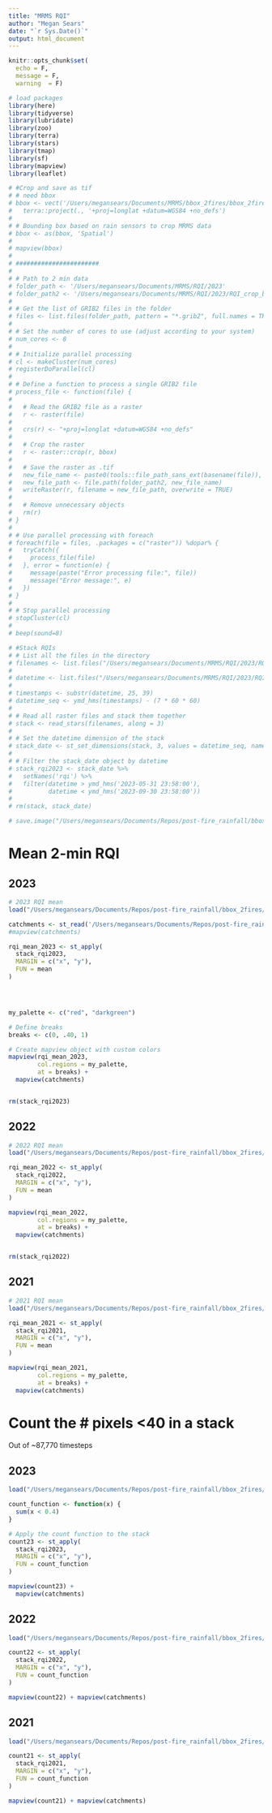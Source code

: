 ```yaml
---
title: "MRMS RQI"
author: "Megan Sears"
date: "`r Sys.Date()`"
output: html_document
---
```


```r

knitr::opts_chunk$set(
  echo = F,
  message = F, 
  warning  = F)

# load packages
library(here)
library(tidyverse)
library(lubridate)
library(zoo)
library(terra)
library(stars)
library(tmap)
library(sf)
library(mapview)
library(leaflet)

```

```r
# #Crop and save as tif
# # need bbox
# bbox <- vect('/Users/megansears/Documents/MRMS/bbox_2fires/bbox_2fires.shp')%>%
#   terra::project(., '+proj=longlat +datum=WGS84 +no_defs')
# 
# # Bounding box based on rain sensors to crop MRMS data
# bbox <- as(bbox, 'Spatial')
# 
# mapview(bbox) 
# 
# #######################
# 
# # Path to 2 min data
# folder_path <- '/Users/megansears/Documents/MRMS/RQI/2023'
# folder_path2 <- '/Users/megansears/Documents/MRMS/RQI/2023/RQI_crop_bbox2fires'
# 
# # Get the list of GRIB2 files in the folder
# files <- list.files(folder_path, pattern = "*.grib2", full.names = TRUE)
# 
# # Set the number of cores to use (adjust according to your system)
# num_cores <- 8
# 
# # Initialize parallel processing
# cl <- makeCluster(num_cores)
# registerDoParallel(cl)
# 
# # Define a function to process a single GRIB2 file
# process_file <- function(file) {
#   
#   # Read the GRIB2 file as a raster
#   r <- raster(file)
#   
#   crs(r) <- "+proj=longlat +datum=WGS84 +no_defs"
#   
#   # Crop the raster
#   r <- raster::crop(r, bbox)
#   
#   # Save the raster as .tif
#   new_file_name <- paste0(tools::file_path_sans_ext(basename(file)), "_processed.tif")
#   new_file_path <- file.path(folder_path2, new_file_name)
#   writeRaster(r, filename = new_file_path, overwrite = TRUE)
#   
#   # Remove unnecessary objects
#   rm(r)
# }
# 
# # Use parallel processing with foreach
# foreach(file = files, .packages = c("raster")) %dopar% {
#   tryCatch({
#     process_file(file)
#   }, error = function(e) {
#     message(paste("Error processing file:", file))
#     message("Error message:", e)
#   })
# }
# 
# # Stop parallel processing
# stopCluster(cl)
# 
# beep(sound=8)

```

```r
# #Stack RQIs
# # List all the files in the directory
# filenames <- list.files("/Users/megansears/Documents/MRMS/RQI/2023/RQI_crop_bbox2fires", pattern = ".tif", full.names = TRUE)
# 
# datetime <- list.files("/Users/megansears/Documents/MRMS/RQI/2023/RQI_crop_bbox2fires", pattern = ".tif", full.names = F)
# 
# timestamps <- substr(datetime, 25, 39)
# datetime_seq <- ymd_hms(timestamps) - (7 * 60 * 60)
# 
# # Read all raster files and stack them together
# stack <- read_stars(filenames, along = 3)
# 
# # Set the datetime dimension of the stack
# stack_date <- st_set_dimensions(stack, 3, values = datetime_seq, names = "datetime")
# 
# # Filter the stack_date object by datetime
# stack_rqi2023 <- stack_date %>%
#   setNames('rqi') %>%
#   filter(datetime > ymd_hms('2023-05-31 23:58:00'),
#          datetime < ymd_hms('2023-09-30 23:58:00'))
# 
# rm(stack, stack_date)

# save.image("/Users/megansears/Documents/Repos/post-fire_rainfall/bbox_2fires/stack_RQI_2023.RData")

```

# Mean 2-min RQI

## 2023

```r
# 2023 RQI mean
load("/Users/megansears/Documents/Repos/post-fire_rainfall/bbox_2fires/stack_RQI_2023.RData")

catchments <- st_read('/Users/megansears/Documents/Repos/post-fire_rainfall/data/GIS/catchments_all_lidar.shp')
#mapview(catchments)

rqi_mean_2023 <- st_apply(
  stack_rqi2023,
  MARGIN = c("x", "y"),
  FUN = mean
)




my_palette <- c("red", "darkgreen")

# Define breaks
breaks <- c(0, .40, 1)

# Create mapview object with custom colors
mapview(rqi_mean_2023,
        col.regions = my_palette, 
        at = breaks) +
  mapview(catchments)


rm(stack_rqi2023)

```

## 2022 

```r
# 2022 RQI mean
load("/Users/megansears/Documents/Repos/post-fire_rainfall/bbox_2fires/stack_RQI_2022.RData")

rqi_mean_2022 <- st_apply(
  stack_rqi2022,
  MARGIN = c("x", "y"),
  FUN = mean
)

mapview(rqi_mean_2022,
        col.regions = my_palette, 
        at = breaks) +
  mapview(catchments)


rm(stack_rqi2022)
```

## 2021

```r
# 2021 RQI mean
load("/Users/megansears/Documents/Repos/post-fire_rainfall/bbox_2fires/stack_RQI_2021.RData")

rqi_mean_2021 <- st_apply(
  stack_rqi2021,
  MARGIN = c("x", "y"),
  FUN = mean
)

mapview(rqi_mean_2021,
        col.regions = my_palette, 
        at = breaks) +
  mapview(catchments)


```

# Count the # pixels <40 in a stack

Out of ~87,770 timesteps

## 2023

```r
load("/Users/megansears/Documents/Repos/post-fire_rainfall/bbox_2fires/stack_RQI_2023.RData")

count_function <- function(x) {
  sum(x < 0.4)
}

# Apply the count function to the stack
count23 <- st_apply(
  stack_rqi2023,
  MARGIN = c("x", "y"),
  FUN = count_function
)

mapview(count23) +
  mapview(catchments)


```

## 2022

```r
load("/Users/megansears/Documents/Repos/post-fire_rainfall/bbox_2fires/stack_RQI_2022.RData")

count22 <- st_apply(
  stack_rqi2022,
  MARGIN = c("x", "y"),
  FUN = count_function
)

mapview(count22) + mapview(catchments)
```

## 2021

```r
load("/Users/megansears/Documents/Repos/post-fire_rainfall/bbox_2fires/stack_RQI_2021.RData")

count21 <- st_apply(
  stack_rqi2021,
  MARGIN = c("x", "y"),
  FUN = count_function
)

mapview(count21) + mapview(catchments)

```






